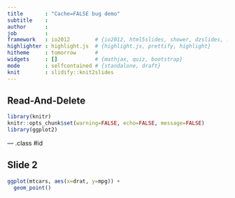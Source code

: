 ```yaml
---
title       : "Cache=FALSE bug demo"
subtitle    : 
author      : 
job         : 
framework   : io2012        # {io2012, html5slides, shower, dzslides, ...}
highlighter : highlight.js  # {highlight.js, prettify, highlight}
hitheme     : tomorrow      # 
widgets     : []            # {mathjax, quiz, bootstrap}
mode        : selfcontained # {standalone, draft}
knit        : slidify::knit2slides
---
```


## Read-And-Delete


```r
library(knitr)
knitr::opts_chunk$set(warning=FALSE, echo=FALSE, message=FALSE)
library(ggplot2)

```

--- .class #id 

## Slide 2

```r

ggplot(mtcars, aes(x=drat, y=mpg)) +
  geom_point()

```


